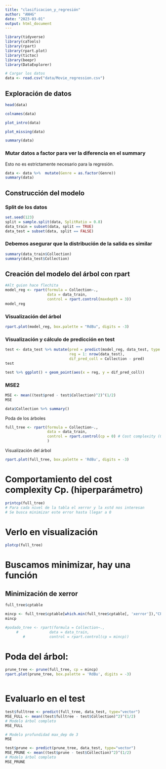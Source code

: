 ```yaml
---
title: "clasificacion_y_regresión"
author: "ANHG"
date: "2023-03-01"
output: html_document
---
```


```r
library(tidyverse)
library(caTools)
library(rpart)
library(rpart.plot)
library(tictoc)
library(beepr)
library(DataExplorer)
```

```r
# Cargar los datos
data <- read.csv("data/Movie_regression.csv")
```

## Exploración de datos

```r
head(data)
```

```r
colnames(data)
```

```r
plot_intro(data)
```

```r
plot_missing(data)
```

```r
summary(data)
```

### Mutar datos a factor para ver la diferencia en el summary

Esto no es estrictamente necesario para la regresión.

```r
data <- data %>%  mutate(Genre = as.factor(Genre))
summary(data)
```

## Construcción del modelo

### Split de los datos

```r
set.seed(123)
split = sample.split(data, SplitRatio = 0.8)
data_train = subset(data, split == TRUE)
data_test = subset(data, split == FALSE)
```

### Debemos asegurar que la distribución de la salida es similar

```r
summary(data_train$Collection)
summary(data_test$Collection)
```

## Creación del modelo del árbol con rpart

```r
#Alt guion hace flechita
model_reg <- rpart(formula = Collection~.,
                   data = data_train,
                   control = rpart.control(maxdepth = 3))
model_reg
```

### Visualización del árbol

```r
rpart.plot(model_reg, box.palette = "RdBu", digits = -3)
```

### Visualización y cálculo de predicción en test

```r
test <- data_test %>% mutate(pred = predict(model_reg, data_test, type = 'vector'),
                             reg = 1: nrow(data_test),
                             dif_pred_coll = Collection - pred)
test
```

```r
test %>% ggplot() + geom_point(aes(x = reg, y = dif_pred_coll))
```

### MSE2

```r
MSE <- mean((test$pred - test$Collection)^2)^(1/2)
MSE
```

```r
data$Collection %>% summary()
```

Poda de los árboles

```r
full_tree <- rpart(formula = Collection~.,
                   data = data_train,
                   control = rpart.control(cp = 0) # Cost complexity (0 es el más grande posible)
                   )
```

Visualización del árbol

```r
rpart.plot(full_tree, box.palette = 'RdBu', digits = -3)
```

# Comportamiento del cost complexity Cp. (hiperparámetro)

```r
printcp(full_tree)
# Para cada nivel de la tabla el xerror y la xstd nos interesan
# Se busca minimizar este error hasta llegar a 0
```

# Verlo en visualización

```r
plotcp(full_tree)
```

# Buscamos minimizar, hay una función

## Minimización de xerror

```r
full_tree$cptable
```

```r
mincp <- full_tree$cptable[which.min(full_tree$cptable[, 'xerror']),"CP"]
mincp
```

```r
#podado_tree <- rpart(formula = Collection~.,
     #              data = data_train,
        #           control = rpart.control(cp = mincp))
```

# Poda del árbol:

```r
prune_tree <- prune(full_tree, cp = mincp)
rpart.plot(prune_tree, box.palette = 'RdBu', digits = -3)
  
```

# Evaluarlo en el test

```r
test$fulltree <- predict(full_tree, data_test, type="vector")
MSE_FULL <- mean((test$fulltree - test$Collection)^2)^(1/2)
# Modelo árbol completo
MSE_FULL
```

```r
# Modelo profundidad max_dep de 3
MSE
```

```r
test$prune <- predict(prune_tree, data_test, type="vector")
MSE_PRUNE <- mean((test$prune - test$Collection)^2)^(1/2)
# Modelo árbol completo
MSE_PRUNE
```
